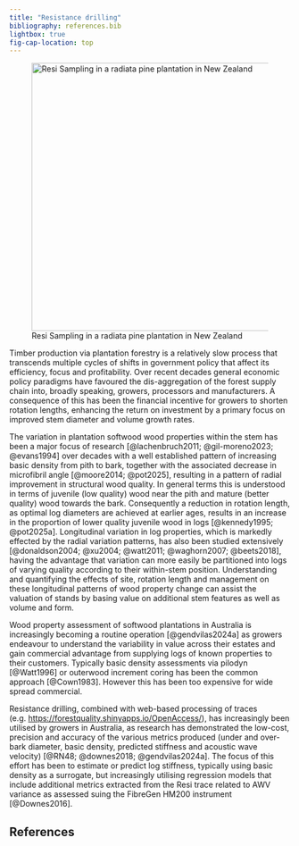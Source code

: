 ```yaml
---
title: "Resistance drilling"
bibliography: references.bib
lightbox: true
fig-cap-location: top
---
```


![Resi Sampling in a radiata pine plantation in New Zealand](./images/Resi_Marco.jpg){width="5in" fig-align="left"}

Timber production via plantation forestry is a relatively slow process that transcends multiple cycles of shifts in government policy that affect its efficiency, focus and profitability. Over recent decades general economic policy paradigms have favoured the dis-aggregation of the forest supply chain into, broadly speaking, growers, processors and manufacturers. A consequence of this has been the financial incentive for growers to shorten rotation lengths, enhancing the return on investment by a primary focus on improved stem diameter and volume growth rates.

The variation in plantation softwood wood properties within the stem has been a major focus of research [@lachenbruch2011; @gil-moreno2023; @evans1994] over decades with a well established pattern of increasing basic density from pith to bark, together with the associated decrease in microfibril angle [@moore2014; @pot2025], resulting in a pattern of radial improvement in structural wood quality. In general terms this is understood in terms of juvenile (low quality) wood near the pith and mature (better quality) wood towards the bark. Consequently a reduction in rotation length, as optimal log diameters are achieved at earlier ages, results in an increase in the proportion of lower quality juvenile wood in logs [@kennedy1995; @pot2025a]. Longitudinal variation in log properties, which is markedly effected by the radial variation patterns, has also been studied extensively [@donaldson2004; @xu2004; @watt2011; @waghorn2007; @beets2018], having the advantage that variation can more easily be partitioned into logs of varying quality according to their within-stem position. Understanding and quantifying the effects of site, rotation length and management on these longitudinal patterns of wood property change can assist the valuation of stands by basing value on additional stem features as well as volume and form.

Wood property assessment of softwood plantations in Australia is increasingly becoming a routine operation [@gendvilas2024a] as growers endeavour to understand the variability in value across their estates and gain commercial advantage from supplying logs of known properties to their customers. Typically basic density assessments via pilodyn [@Watt1996] or outerwood increment coring has been the common approach [@Cown1983]. However this has been too expensive for wide spread commercial.

Resistance drilling, combined with web-based processing of traces (e.g. <https://forestquality.shinyapps.io/OpenAccess/>), has increasingly been utilised by growers in Australia, as research has demonstrated the low-cost, precision and accuracy of the various metrics produced (under and over-bark diameter, basic density, predicted stiffness and acoustic wave velocity) [@RN48; @downes2018; @gendvilas2024a]. The focus of this effort has been to estimate or predict log stiffness, typically using basic density as a surrogate, but increasingly utilising regression models that include additional metrics extracted from the Resi trace related to AWV variance as assessed suing the FibreGen HM200 instrument [@Downes2016].

## References
